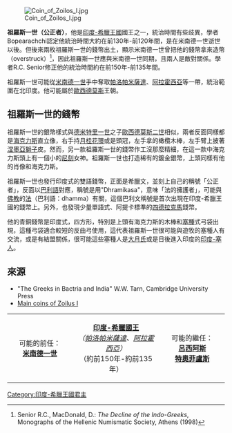 [[Image:Coin_of_Zoilos_I.jpg|thumb]]

'''祖羅斯一世（公正者）'''，他是[[印度-希臘王國|印度-希臘王國]]國王之一，統治時間有些歧異，學者Bopearachchi認定他統治時間大約在前130年-前120年間，是在米南德一世逝世以後。但後來兩枚祖羅斯一世的錢幣出土，顯示米南德一世曾把他的錢幣拿來造幣（overstruck）<ref>Senior R.C., MacDonald, D.: ''The Decline of the Indo-Greeks'', Monographs of the Hellenic Numismatic Society, Athens (1998)</ref>，因此祖羅斯一世應與米南德一世同期，且兩人是敵對關係。學者R.C. Senior修正他的統治時間約在前150年-前135年間。 

祖羅斯一世可能從[[米南德一世|米南德一世]]手中奪取[[帕洛帕米薩達|帕洛帕米薩達]]、[[阿拉霍西亞|阿拉霍西亞]]等一帶，統治範圍在北印度。他可能屬於[[歐西德莫斯一世|歐西德莫斯]]王朝。

==祖羅斯一世的錢幣==
祖羅斯一世的銀幣樣式與[[德米特里一世_(巴克特里亞)|德米特里一世]]之子[[歐西德莫斯二世|歐西德莫斯二世]]相似，兩者反面同樣都是[[海克力斯|海克力斯]]直立像，右手持[[月桂花環|月桂花環]]或是頭冠，左手拿的橄欖木棒，左手臂上披著[[涅墨亞獅子|涅墨亞獅子]]皮。然而，另一款祖羅斯一世的錢幣作工沒那麼精細，在這一款中海克力斯頭上有一個小的[[尼刻|尼刻]]女神。祖羅斯一世也打造稀有的鍍金銀幣，上頭同樣有他的肖像和海克力斯。

祖羅斯一世也發行印度式的雙語錢幣，正面是希臘文，並刻上自己的稱號「公正者」，反面以[[巴利語|巴利語]]對應，稱號是用"Dhramikasa"，意味「法的擁護者」，可能與[[佛教|佛教]]的[[法_(佛教)|法]]（巴利語：dhamma）有關，這個巴利文稱號是首次出現在印度-希臘王國的錢幣上。另外，也發現少量單語式、阿提卡標準的[[四德拉克馬|四德拉克馬]]錢幣。

他的青銅錢幣是印度式，四方形，特別是上頭有海克力斯的木棒和[[塞人|塞種]]式弓袋出現，這種弓袋適合較短的反曲弓使用，這代表祖羅斯一世很可能與遊牧的塞種人有交流，或是有結盟關係，很可能這些塞種人是[[大月氏|大月氏]]或是日後進入印度的[[印度-塞人|印度-塞人]]。

==來源==
{{Reflist}}
* "The Greeks in Bactria and India" W.W. Tarn, Cambridge University Press
*[http://www.coinarchives.com/a/results.php?results=100&search=Zoilos+AND+Herakles Main coins of Zoilus I] {{Wayback|url=http://www.coinarchives.com/a/results.php?results=100&search=Zoilos+AND+Herakles |date=20160304103254 }}

{| align="center" cellpadding="2" border="2"
|-
| width="30%" align="center" | 可能的前任：<br>'''[[米南德一世|米南德一世]]'''
| width="40%" align="center" | '''[[印度-希臘王國|印度-希臘國王]]'''<br> ''（[[帕洛帕米薩達|帕洛帕米薩達]]、[[阿拉霍西亞|阿拉霍西亞]]）''<br>（約前150年-約前135年） 
| width="30%" align="center" | 可能的繼任：<br>'''[[呂西阿斯_(國王)|呂西阿斯]]'''<br>'''[[特奧菲盧斯_(國王)|特奧菲盧斯]]'''
|}

{{希臘化時代統治者}}
[[Category:印度-希臘王國君主|Category:印度-希臘王國君主]]